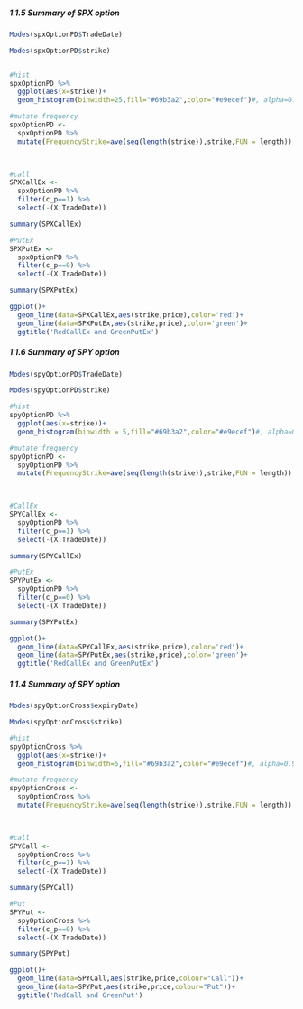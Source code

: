 

##### 1.1.5 Summary of SPX option 

```r
Modes(spxOptionPD$TradeDate)

Modes(spxOptionPD$strike)


#hist
spxOptionPD %>% 
  ggplot(aes(x=strike))+
  geom_histogram(binwidth=25,fill="#69b3a2",color="#e9ecef")#, alpha=0.9)

#mutate frequency
spxOptionPD <- 
  spxOptionPD %>% 
  mutate(FrequencyStrike=ave(seq(length(strike)),strike,FUN = length))

  
```


```r
#call
SPXCallEx <- 
  spxOptionPD %>% 
  filter(c_p==1) %>% 
  select(-(X:TradeDate))

summary(SPXCallEx)

#PutEx
SPXPutEx <- 
  spxOptionPD %>% 
  filter(c_p==0) %>% 
  select(-(X:TradeDate))

summary(SPXPutEx)

```
```r

ggplot()+
  geom_line(data=SPXCallEx,aes(strike,price),color='red')+
  geom_line(data=SPXPutEx,aes(strike,price),color='green')+
  ggtitle('RedCallEx and GreenPutEx')

```


##### 1.1.6 Summary of SPY option 


```r
Modes(spyOptionPD$TradeDate)

Modes(spyOptionPD$strike)

#hist
spyOptionPD %>% 
  ggplot(aes(x=strike))+
  geom_histogram(binwidth = 5,fill="#69b3a2",color="#e9ecef")#, alpha=0.9)

#mutate frequency
spyOptionPD <- 
  spyOptionPD %>% 
  mutate(FrequencyStrike=ave(seq(length(strike)),strike,FUN = length))

  
```


```r
#CallEx
SPYCallEx <- 
  spyOptionPD %>% 
  filter(c_p==1) %>% 
  select(-(X:TradeDate))

summary(SPYCallEx)

#PutEx
SPYPutEx <- 
  spyOptionPD %>% 
  filter(c_p==0) %>% 
  select(-(X:TradeDate))

summary(SPYPutEx)

```

```r

ggplot()+
  geom_line(data=SPYCallEx,aes(strike,price),color='red')+
  geom_line(data=SPYPutEx,aes(strike,price),color='green')+
  ggtitle('RedCallEx and GreenPutEx')

```











##### 1.1.4 Summary of SPY option 

```r
Modes(spyOptionCross$expiryDate)

Modes(spyOptionCross$strike)

#hist
spyOptionCross %>% 
  ggplot(aes(x=strike))+
  geom_histogram(binwidth=5,fill="#69b3a2",color="#e9ecef")#, alpha=0.9)

#mutate frequency
spyOptionCross <- 
  spyOptionCross %>% 
  mutate(FrequencyStrike=ave(seq(length(strike)),strike,FUN = length))

  
```


```r
#call
SPYCall <- 
  spyOptionCross %>% 
  filter(c_p==1) %>% 
  select(-(X:TradeDate))

summary(SPYCall)

#Put
SPYPut <- 
  spyOptionCross %>% 
  filter(c_p==0) %>% 
  select(-(X:TradeDate))

summary(SPYPut)

```
```r

ggplot()+
  geom_line(data=SPYCall,aes(strike,price,colour="Call"))+
  geom_line(data=SPYPut,aes(strike,price,colour="Put"))+
  ggtitle('RedCall and GreenPut')

```